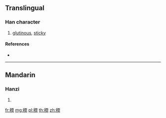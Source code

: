 {{character info/new}}
==Translingual==

===Han character===
{{Han char|rn=115|rad=禾|as=09|sn=14|four=|canj=HDMBK}}

# [[glutinous]], [[sticky]]

====References====
* {{Han ref|kx=0856.080|dkj=25166|dj=1281.270|hdz=42616.180|uh=7A2C|ud=31276}}

----

==Mandarin==

===Hanzi===
{{cmn-hanzi|pin=[[nuò]] ([[nuo4]])|wg=no<sup>4</sup>}}

# {{defn|lang=cmn|sort=禾09}}

[[fr:稬]]
[[mg:稬]]
[[pl:稬]]
[[th:稬]]
[[zh:稬]]